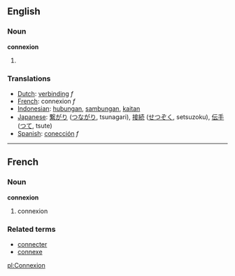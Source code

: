 ==English==
=== Noun ===
'''connexion'''

#

=== Translations ===
*[[Dutch]]: [[verbinding]] ''f''
*[[French]]: connexion ''f''
*[[Indonesian]]: [[hubung|hubungan]], [[sambung|sambungan]], [[kait|kaitan]]
*[[Japanese]]: [[繋がり]] ([[つながり]], tsunagari), [[接続]] ([[せつぞく]], setsuzoku), [[伝手]] ([[つて]], tsute)
*[[Spanish]]: [[conección]] ''f''

----

==French==
===Noun===
'''connexion'''

# connexion

===Related terms===
*[[connecter]]
*[[connexe]]

[[pl:Connexion]]